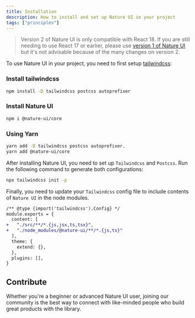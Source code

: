 ```yaml
---
title: Installation
description: How to install and set up Nature UI in your project
tags: ["principles"]
---
```


> Version 2 of Nature UI is only compatible with React 18. If you are still
> needing to use React 17 or earlier, please use
> [version 1 of Nature UI](https://v1.nature-ui.com/guides/first-steps) but it's not advisable because of the many changes on version 2.

To use Nature UI in your project, you need to first setup [tailwindcss](https://tailwindcss.com):

### Install tailwindcss

```bash
npm install -D tailwindcss postcss autoprefixer
```

### Install Nature UI

```bash
npm i @nature-ui/core
```

### Using Yarn

```bash
yarn add -D tailwindcss postcss autoprefixer.
yarn add @nature-ui/core
```

After installing Nature UI, you need to set up `Tailwindcss` and `Postcss`. Run the following command to generate both configurations:

```bash
npx tailwindcss init -p
```

Finally, you need to update your `Tailwindcss` config file to include contents of `Nature UI` in the node modules.

```diff
/** @type {import('tailwindcss').Config} */
module.exports = {
  content: [
+   "./src/**/*.{js,jsx,ts,tsx}",
+   "./node_modules/@nature-ui/**/*.{js,ts}"
  ],
  theme: {
    extend: {},
  },
  plugins: [],
}
```

## Contribute

Whether you're a beginner or advanced Nature UI user, joining our community is
the best way to connect with like-minded people who build great products with
the library.
